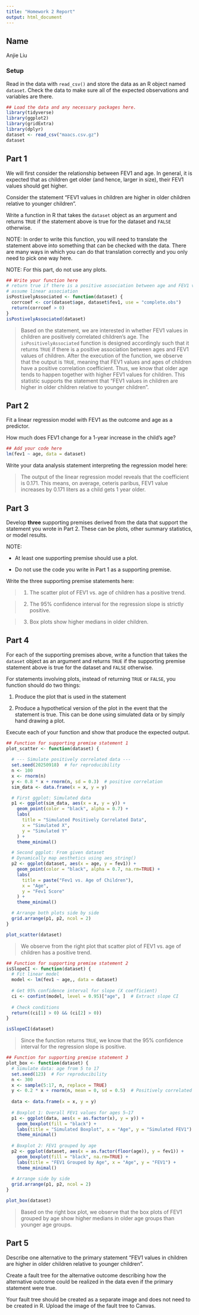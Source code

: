 ```yaml
---
title: "Homework 2 Report"
output: html_document
---
```


## Name

Anjie Liu

### Setup

Read in the data with `read_csv()` and store the data as an R object named `dataset`. Check the data to make sure all of the expected observations and variables are there.

```r
## Load the data and any necessary packages here.
library(tidyverse)
library(ggplot2)
library(gridExtra)
library(dplyr)
dataset <- read_csv("maacs.csv.gz")
dataset
```

## Part 1

We will first consider the relationship between FEV1 and age. In general, it is expected that as children get older (and hence, larger in size), their FEV1 values should get higher.

Consider the statement "FEV1 values in children are higher in older children relative to younger children".

Write a function in R that takes the `dataset` object as an argument and returns `TRUE` if the statement above is true for the dataset and `FALSE` otherwise.

NOTE: In order to write this function, you will need to translate the statement above into something that can be checked with the data. There are many ways in which you can do that translation correctly and you only need to pick one way here.

NOTE: For this part, do not use any plots.

```r
## Write your function here
# return true if there is a positive association between age and FEV1 values of children
# assume linear association
isPostivelyAssociated <- function(dataset) {
  corrcoef <- cor(dataset$age, dataset$fev1, use = "complete.obs")
  return(corrcoef > 0)
}
isPostivelyAssociated(dataset)
```

> Based on the statement, we are interested in whether FEV1 values in children are positively correlated children's age. The `isPositivelyAssociated` function is designed accordingly such that it returns `TRUE` if there is a positive association between ages and FEV1 values of children. After the execution of the function, we observe that the output is `TRUE`, meaning that FEV1 values and ages of children have a positive correlation coefficient. Thus, we know that older age tends to happen together with higher FEV1 values for children. This statistic supports the statement that "FEV1 values in children are higher in older children relative to younger children".

## Part 2

Fit a linear regression model with FEV1 as the outcome and age as a predictor.

How much does FEV1 change for a 1-year increase in the child's age?

```r
## Add your code here
lm(fev1 ~ age, data = dataset)
```

Write your data analysis statement interpreting the regression model here:

> The output of the linear regression model reveals that the coefficient is 0.171. This means, on average, ceteris paribus, FEV1 value increases by 0.171 liters as a child gets 1 year older.

## Part 3

Develop **three** supporting premises derived from the data that support the statement you wrote in Part 2. These can be plots, other summary statistics, or model results.

NOTE:

-   At least one supporting premise should use a plot.

-   Do not use the code you write in Part 1 as a supporting premise.

Write the three supporting premise statements here:

> 1.  The scatter plot of FEV1 vs. age of children has a positive trend.

> 2.  The 95% confidence interval for the regression slope is strictly positive.

> 3.  Box plots show higher medians in older children.

## Part 4

For each of the supporting premises above, write a function that takes the `dataset` object as an argument and returns `TRUE` if the supporting premise statement above is true for the dataset and `FALSE` otherwise.

For statements involving plots, instead of returning `TRUE` or `FALSE`, you function should do two things:

1.  Produce the plot that is used in the statement

2.  Produce a hypothetical version of the plot in the event that the statement is true. This can be done using simulated data or by simply hand drawing a plot.

Execute each of your function and show that produce the expected output.

```r
## Function for supporting premise statement 1
plot_scatter <- function(dataset) {
  
  # --- Simulate positively correlated data ---
  set.seed(20250918)  # for reproducibility
  n <- 100
  x <- rnorm(n)
  y <- 0.8 * x + rnorm(n, sd = 0.3)  # positive correlation
  sim_data <- data.frame(x = x, y = y)

  # First ggplot: Simulated data
  p1 <- ggplot(sim_data, aes(x = x, y = y)) +
    geom_point(color = "black", alpha = 0.7) +
    labs(
      title = "Simulated Positively Correlated Data",
      x = "Simulated X",
      y = "Simulated Y"
    ) +
    theme_minimal()

  # Second ggplot: From given dataset
  # Dynamically map aesthetics using aes_string()
  p2 <- ggplot(dataset, aes(x = age, y = fev1)) +
    geom_point(color = "black", alpha = 0.7, na.rm=TRUE) +
    labs(
      title = paste("Fev1 vs. Age of Children"),
      x = "Age",
      y = "Fev1 Score"
    ) +
    theme_minimal()

  # Arrange both plots side by side
  grid.arrange(p1, p2, ncol = 2)
}

plot_scatter(dataset)
```

> We observe from the right plot that scatter plot of FEV1 vs. age of children has a positive trend.

```r
## Function for supporting premise statement 2
isSlopeCI <- function(dataset) {
  # Fit linear model
  model <- lm(fev1 ~ age,, data = dataset)
  
  # Get 95% confidence interval for slope (X coefficient)
  ci <- confint(model, level = 0.95)["age", ]  # Extract slope CI
  
  # Check conditions
  return((ci[1] > 0) && (ci[2] > 0))
}

isSlopeCI(dataset)
```

> Since the function returns `TRUE`, we know that the 95% confidence interval for the regression slope is positive.


```r
## Function for supporting premise statement 3
plot_box <- function(dataset) {
  # Simulate data: age from 5 to 17
  set.seed(123)  # For reproducibility
  n <- 300
  x <- sample(5:17, n, replace = TRUE)
  y <- 0.2 * x + rnorm(n, mean = 0, sd = 0.5)  # Positively correlated
  
  data <- data.frame(x = x, y = y)
  
  # Boxplot 1: Overall FEV1 values for ages 5–17
  p1 <- ggplot(data, aes(x = as.factor(x), y = y)) +
    geom_boxplot(fill = "black") +
    labs(title = "Simulated Boxplot", x = "Age", y = "Simulated FEV1") +
    theme_minimal()
  
  # Boxplot 2: FEV1 grouped by age
  p2 <- ggplot(dataset, aes(x = as.factor(floor(age)), y = fev1)) +
    geom_boxplot(fill = "black", na.rm=TRUE) +
    labs(title = "FEV1 Grouped by Age", x = "Age", y = "FEV1") +
    theme_minimal()
  
  # Arrange side by side
  grid.arrange(p1, p2, ncol = 2)
}

plot_box(dataset)
```

> Based on the right box plot, we observe that the box plots of FEV1 grouped by age show higher medians in older age groups than younger age groups.

## Part 5

Describe one alternative to the primary statement "FEV1 values in children are higher in older children relative to younger children".

Create a fault tree for the alternative outcome describing how the alternative outcome could be realized in the data even if the primary statement were true.

Your fault tree should be created as a separate image and does not need to be created in R. Upload the image of the fault tree to Canvas.
